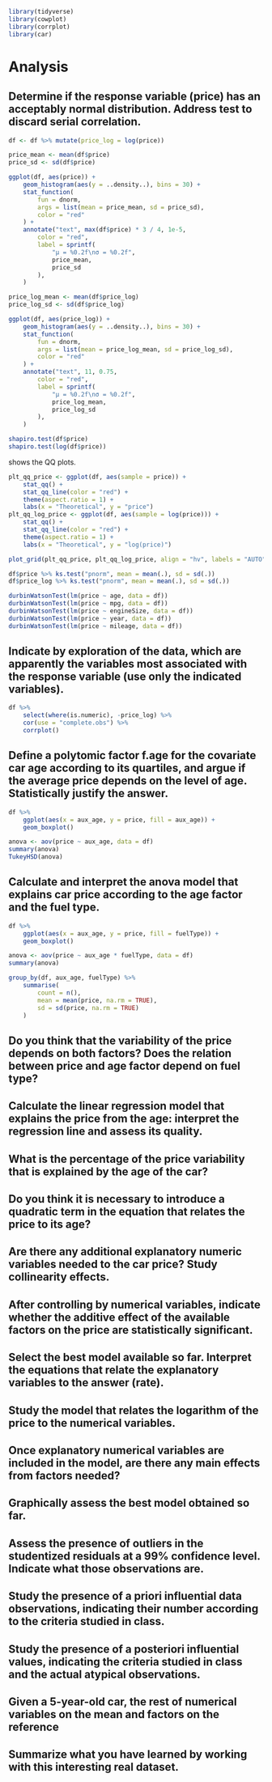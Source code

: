 ```r
library(tidyverse)
library(cowplot)
library(corrplot)
library(car)
```

# Analysis

<!-- 1 -->
## Determine if the response variable (price) has an acceptably normal distribution. Address test to discard serial correlation.

```r

df <- df %>% mutate(price_log = log(price))

price_mean <- mean(df$price)
price_sd <- sd(df$price)

ggplot(df, aes(price)) +
    geom_histogram(aes(y = ..density..), bins = 30) +
    stat_function(
        fun = dnorm,
        args = list(mean = price_mean, sd = price_sd),
        color = "red"
    ) +
    annotate("text", max(df$price) * 3 / 4, 1e-5,
        color = "red",
        label = sprintf(
            "μ = %0.2f\nσ = %0.2f",
            price_mean,
            price_sd
        ),
    )
```

```r

price_log_mean <- mean(df$price_log)
price_log_sd <- sd(df$price_log)

ggplot(df, aes(price_log)) +
    geom_histogram(aes(y = ..density..), bins = 30) +
    stat_function(
        fun = dnorm,
        args = list(mean = price_log_mean, sd = price_log_sd),
        color = "red"
    ) +
    annotate("text", 11, 0.75,
        color = "red",
        label = sprintf(
            "μ = %0.2f\nσ = %0.2f",
            price_log_mean,
            price_log_sd
        ),
    )
```

```r
shapiro.test(df$price)
shapiro.test(log(df$price))
```

\Cref{fig:q1_qq_plots} shows the QQ plots.

```r
plt_qq_price <- ggplot(df, aes(sample = price)) +
    stat_qq() +
    stat_qq_line(color = "red") +
    theme(aspect.ratio = 1) +
    labs(x = "Theoretical", y = "price")
plt_qq_log_price <- ggplot(df, aes(sample = log(price))) +
    stat_qq() +
    stat_qq_line(color = "red") +
    theme(aspect.ratio = 1) +
    labs(x = "Theoretical", y = "log(price)")

plot_grid(plt_qq_price, plt_qq_log_price, align = "hv", labels = "AUTO")
```

```r
df$price %>% ks.test("pnorm", mean = mean(.), sd = sd(.))
df$price_log %>% ks.test("pnorm", mean = mean(.), sd = sd(.))
```

```r
durbinWatsonTest(lm(price ~ age, data = df))
durbinWatsonTest(lm(price ~ mpg, data = df))
durbinWatsonTest(lm(price ~ engineSize, data = df))
durbinWatsonTest(lm(price ~ year, data = df))
durbinWatsonTest(lm(price ~ mileage, data = df))
```

<!-- 2. --> \pagebreak
## Indicate by exploration of the data, which are apparently the variables most associated with the response variable (use only the indicated variables).

```r
df %>%
    select(where(is.numeric), -price_log) %>%
    cor(use = "complete.obs") %>%
    corrplot()
```

<!-- 3. --> \pagebreak
## Define a polytomic factor f.age for the covariate car age according to its quartiles, and argue if the average price depends on the level of age.  Statistically justify the answer.

```r
df %>%
    ggplot(aes(x = aux_age, y = price, fill = aux_age)) +
    geom_boxplot()

anova <- aov(price ~ aux_age, data = df)
summary(anova)
TukeyHSD(anova)
```


<!-- 4. --> \pagebreak
## Calculate and interpret the anova model that explains car price according to the age factor and the fuel type.

```r
df %>%
    ggplot(aes(x = aux_age, y = price, fill = fuelType)) +
    geom_boxplot()

anova <- aov(price ~ aux_age * fuelType, data = df)
summary(anova)

group_by(df, aux_age, fuelType) %>%
    summarise(
        count = n(),
        mean = mean(price, na.rm = TRUE),
        sd = sd(price, na.rm = TRUE)
    )
```

<!-- 5. --> \pagebreak
## Do you think that the variability of the price depends on both factors? Does the relation between price and age factor depend on fuel type?

<!-- 6. --> \pagebreak
## Calculate the linear regression model that explains the price from the age: interpret the regression line and assess its quality.

<!-- 7. --> \pagebreak
## What is the percentage of the price variability that is explained by the age of the car?

<!-- 8. --> \pagebreak
## Do you think it is necessary to introduce a quadratic term in the equation that relates the price to its age?

<!-- 9. --> \pagebreak
## Are there any additional explanatory numeric variables needed to the car price? Study collinearity effects.

<!-- 10. --> \pagebreak
## After controlling by numerical variables, indicate whether the additive effect of the available factors on the price are statistically significant.

<!-- 11. --> \pagebreak
## Select the best model available so far. Interpret the equations that relate the explanatory variables to the answer (rate).

<!-- 12. --> \pagebreak
## Study the model that relates the logarithm of the price to the numerical variables.

<!-- 13. --> \pagebreak
## Once explanatory numerical variables are included in the model, are there any main effects from factors needed?

<!-- 14. --> \pagebreak
## Graphically assess the best model obtained so far.

<!-- 15. --> \pagebreak
## Assess the presence of outliers in the studentized residuals at a 99% confidence level. Indicate what those observations are.

<!-- 16. --> \pagebreak
## Study the presence of a priori influential data observations, indicating their number according to the criteria studied in class.

<!-- 17. --> \pagebreak
## Study the presence of a posteriori influential values, indicating the criteria studied in class and the actual atypical observations.

<!-- 18. --> \pagebreak
## Given a 5-year-old car, the rest of numerical variables on the mean and factors on the reference

<!-- 19. --> \pagebreak
## Summarize what you have learned by working with this interesting real dataset.
